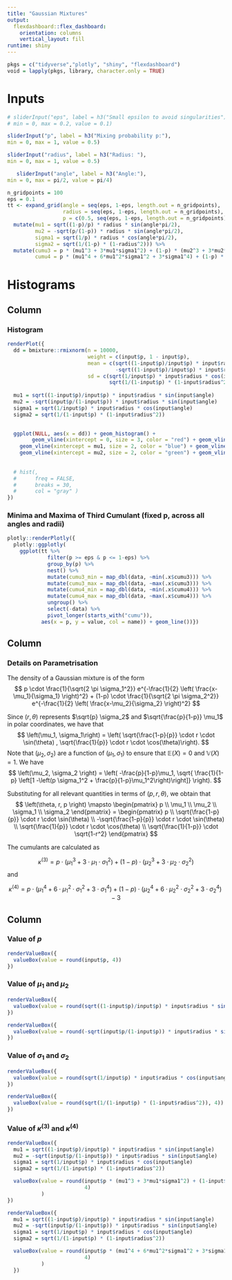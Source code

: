```yaml
---
title: "Gaussian Mixtures"
output: 
  flexdashboard::flex_dashboard:
    orientation: columns
    vertical_layout: fill
runtime: shiny
---
```


```r
pkgs = c("tidyverse","plotly", "shiny", "flexdashboard")
void = lapply(pkgs, library, character.only = TRUE)
```



Inputs {.sidebar}
==========================================================

```r
# sliderInput("eps", label = h3("Small epsilon to avoid singularities"), 
# min = 0, max = 0.2, value = 0.1)
```


```r
sliderInput("p", label = h3("Mixing probability p:"), 
min = 0, max = 1, value = 0.5)
```

```r
sliderInput("radius", label = h3("Radius: "), 
min = 0, max = 1, value = 0.5)

   sliderInput("angle", label = h3("Angle:"), 
min = 0, max = pi/2, value = pi/4)
```

```r
n_gridpoints = 100
eps = 0.1
tt <- expand_grid(angle = seq(eps, 1-eps, length.out = n_gridpoints),
                  radius = seq(eps, 1-eps, length.out = n_gridpoints),
                  p = c(0.5, seq(eps, 1-eps, length.out = n_gridpoints))) %>% 
  mutate(mu1 = sqrt((1-p)/p) * radius * sin(angle*pi/2),
         mu2 = -sqrt(p/(1-p)) * radius * sin(angle*pi/2),
         sigma1 = sqrt(1/p) * radius * cos(angle*pi/2),
         sigma2 = sqrt(1/(1-p) * (1-radius^2))) %>% 
  mutate(cumu3 = p * (mu1^3 + 3*mu1*sigma1^2) + (1-p) * (mu2^3 + 3*mu2*sigma2^2),
         cumu4 = p * (mu1^4 + 6*mu1^2*sigma1^2 + 3*sigma1^4) + (1-p) * (mu2^4 + 6*mu2^2*sigma2^2 + 3*sigma2^4) - 3)
```

Histograms
==================

Column {data-width=500}
-----------------------------------------------------------------------

### Histogram

<!--
> The red lines visualize the mean 0 and standard deviation of one of the Gaussian mixture.
> The blue and green solid lines denote the mean of the two summands.
-->

```r
renderPlot({
  dd = bmixture::rmixnorm(n = 10000, 
                          weight = c(input$p, 1 - input$p), 
                          mean = c(sqrt((1-input$p)/input$p) * input$radius * sin(input$angle), 
                                   -sqrt((1-input$p)/input$p) * input$radius * sin(input$angle)),
                          sd = c(sqrt(1/input$p) * input$radius * cos(input$angle),
                                 sqrt(1/(1-input$p) * (1-input$radius^2))))
  
  mu1 = sqrt((1-input$p)/input$p) * input$radius * sin(input$angle)
  mu2 = -sqrt(input$p/(1-input$p)) * input$radius * sin(input$angle)
  sigma1 = sqrt(1/input$p) * input$radius * cos(input$angle)
  sigma2 = sqrt(1/(1-input$p) * (1-input$radius^2))

  
  ggplot(NULL, aes(x = dd)) + geom_histogram() + 
        geom_vline(xintercept = 0, size = 3, color = "red") + geom_vline(xintercept = 1, size = 2, color = "red", linetype = 2) + geom_vline(xintercept = -1, size = 2, color = "red", linetype = 2) +
    geom_vline(xintercept = mu1, size = 2, color = "blue") + geom_vline(xintercept = mu1 + sigma1, size = 1, color = "blue", linetype = 2) + geom_vline(xintercept = mu1 - sigma1, size = 1, color = "blue", linetype = 2) + 
    geom_vline(xintercept = mu2, size = 2, color = "green") + geom_vline(xintercept = mu2 + sigma2, size = 1, color = "green", linetype = 2) + geom_vline(xintercept = mu2 - sigma2, size = 1, color = "green", linetype = 2) 
    
  
  # hist(, 
  #      freq = FALSE, 
  #      breaks = 30, 
  #      col = "gray" )
})  
```

### Minima and Maxima of Third Cumulant (fixed p, across all angles and radii)

```r
plotly::renderPlotly({
  plotly::ggplotly(
    ggplot(tt %>% 
             filter(p >= eps & p <= 1-eps) %>%
             group_by(p) %>%
             nest() %>%
             mutate(cumu3_min = map_dbl(data, ~min(.x$cumu3))) %>%
             mutate(cumu3_max = map_dbl(data, ~max(.x$cumu3))) %>%
             mutate(cumu4_min = map_dbl(data, ~min(.x$cumu4))) %>%
             mutate(cumu4_max = map_dbl(data, ~max(.x$cumu4))) %>%
             ungroup() %>%
             select(-data) %>%
             pivot_longer(starts_with("cumu")),
           aes(x = p, y = value, col = name)) + geom_line())})
```




Column {data-width=400}
-----------------------------------------------------------------------

### Details on Parametrisation


The density of a Gaussian mixture is of the form
$$
p \cdot \frac{1}{\sqrt{2 \pi \sigma_1^2}} e^{-\frac{1}{2} \left( \frac{x-\mu_1}{\sigma_1} \right)^2} + 
(1-p) \cdot \frac{1}{\sqrt{2 \pi \sigma_2^2}} e^{-\frac{1}{2} \left( \frac{x-\mu_2}{\sigma_2} \right)^2}
$$

Since $\left( r, \theta \right)$ represents $\sqrt{p} \sigma_2$ and $\sqrt{\frac{p}{1-p}} \mu_1$ in polar coordinates, we have that 
$$
\left(\mu_1, \sigma_1\right) = \left( \sqrt{\frac{1-p}{p}} \cdot r \cdot \sin(\theta) , \sqrt{\frac{1}{p}} \cdot r \cdot \cos(\theta)\right).
$$
Note that $\left(\mu_2, \sigma_2 \right)$ are a function of $\left(\mu_1, \sigma_1 \right)$ to ensure that $\mathbb{E}(X) = 0$ and $\mathbb{V}(X) = 1$. 
We have 
$$
\left(\mu_2, \sigma_2 \right) = \left( -\frac{p}{1-p}\mu_1, \sqrt{ \frac{1}{1-p} \left[1 -\left(p \sigma_1^2 + \frac{p}{1-p}\mu_1^2\right)\right]} \right).
$$

Substituting for all relevant quantities in terms of $\left( p, r, \theta \right)$, we obtain that 
$$
\left(\theta, r, p \right) \mapsto 
\begin{pmatrix}
p \\
\mu_1 \\
\mu_2 \\
\sigma_1 \\
\sigma_2
\end{pmatrix}
=
\begin{pmatrix}
p \\
\sqrt{\frac{1-p}{p}} \cdot r \cdot \sin(\theta) \\
-\sqrt{\frac{1-p}{p}} \cdot r \cdot \sin(\theta) \\
\sqrt{\frac{1}{p}} \cdot r \cdot \cos(\theta) \\
\sqrt{\frac{1}{1-p}} \cdot \sqrt{1-r^2}
\end{pmatrix}
$$
<!-- $$ -->
<!-- \left(\theta, r, p \right) \mapsto  -->
<!-- \begin{pmatrix} -->
<!-- p \\ -->
<!-- \mu_1 \\ -->
<!-- \mu_2 \\ -->
<!-- \sigma_1 \\ -->
<!-- \sigma_2 -->
<!-- \end{pmatrix} -->
<!-- = -->
<!-- \begin{pmatrix} -->
<!-- p \\ -->
<!-- \sqrt{\frac{1-p}{p}} \cdot r \cdot \sin(\theta) \\ -->
<!-- -\sqrt{\frac{1-p}{p}} \cdot r \cdot \sin(\theta) \\ -->
<!-- \sqrt{\frac{1}{p}} \cdot r \cdot \cos(\theta) \\ -->
<!-- \sqrt{\frac{1}{1-p}} \cdot \sqrt{1-r^2} -->
<!-- \end{pmatrix} -->
<!-- $$ -->

The cumulants are calculated as 

$$
\kappa^{(3)} = p \cdot (\mu_1^3 + 3 \cdot \mu_1 \cdot \sigma_1^2) + (1-p) \cdot (\mu_2^3 + 3 \cdot \mu_2 \cdot \sigma_2^2)
$$
and

$$
\kappa^{(4)} = p  \cdot  (\mu_1^4 + 6 \cdot \mu_1^2 \cdot \sigma_1^2 + 3 \cdot \sigma_1^4) + (1-p)  \cdot  (\mu_2^4 + 6 \cdot \mu_2^2 \cdot \sigma_2^2 + 3 \cdot \sigma_2^4) - 3
$$

Column {data-width=100}
-----------------------------------------------------------------------

### Value of $p$

```r
renderValueBox({
  valueBox(value = round(input$p, 4))
})
```

### Value of $\mu_1$ and $\mu_2$

```r
renderValueBox({
  valueBox(value = round(sqrt((1-input$p)/input$p) * input$radius * sin(input$angle), 4))
})

renderValueBox({
  valueBox(value = round(-sqrt(input$p/(1-input$p)) * input$radius * sin(input$angle), 4))
})
```

### Value of $\sigma_1$ and $\sigma_2$

```r
renderValueBox({
  valueBox(value = round(sqrt(1/input$p) * input$radius * cos(input$angle), 4))
})

renderValueBox({
  valueBox(value = round(sqrt(1/(1-input$p) * (1-input$radius^2)), 4))
})
```

### Value of $\kappa^{(3)}$ and $\kappa^{(4)}$

```r
renderValueBox({
  mu1 = sqrt((1-input$p)/input$p) * input$radius * sin(input$angle)
  mu2 = -sqrt(input$p/(1-input$p)) * input$radius * sin(input$angle)
  sigma1 = sqrt(1/input$p) * input$radius * cos(input$angle)
  sigma2 = sqrt(1/(1-input$p) * (1-input$radius^2))

  valueBox(value = round(input$p * (mu1^3 + 3*mu1*sigma1^2) + (1-input$p) * (mu2^3 + 3*mu2*sigma2^2), 
                         4)
           )
})
```

```r
renderValueBox({
  mu1 = sqrt((1-input$p)/input$p) * input$radius * sin(input$angle)
  mu2 = -sqrt(input$p/(1-input$p)) * input$radius * sin(input$angle)
  sigma1 = sqrt(1/input$p) * input$radius * cos(input$angle)
  sigma2 = sqrt(1/(1-input$p) * (1-input$radius^2))

  valueBox(value = round(input$p * (mu1^4 + 6*mu1^2*sigma1^2 + 3*sigma1^4) + (1-input$p) * (mu2^4 + 6*mu2^2*sigma2^2 + 3*sigma2^4) - 3, 
                         4)
           )
  })
```



